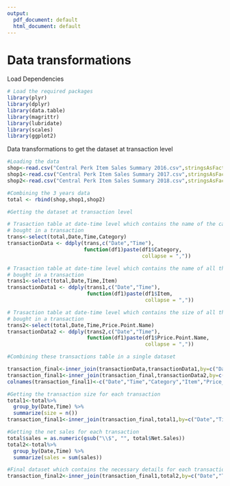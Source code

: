 ---
output:
  pdf_document: default
  html_document: default
---

# Data transformations

Load Dependencies
```{r warning=FALSE, echo = TRUE, results = 'hide',message=FALSE}
# Load the required packages
library(plyr)
library(dplyr)
library(data.table)
library(magrittr)
library(lubridate)
library(scales)  
library(ggplot2)
```

Data transformations to get the dataset at transaction level
```{r warning=FALSE}
#Loading the data
shop<-read.csv("Central Perk Item Sales Summary 2016.csv",stringsAsFactors = F)
shop1<-read.csv("Central Perk Item Sales Summary 2017.csv",stringsAsFactors = F)
shop2<-read.csv("Central Perk Item Sales Summary 2018.csv",stringsAsFactors = F)

#Combining the 3 years data 
total <- rbind(shop,shop1,shop2)

#Getting the dataset at transaction level

# Trasaction table at date-time level which contains the name of the categories of all items
# bought in a transaction
trans<-select(total,Date,Time,Category)
transactionData <- ddply(trans,c("Date","Time"),
                         function(df1)paste(df1$Category,
                                            collapse = ","))

# Trasaction table at date-time level which contains the name of all the items
# bought in a transaction
trans1<-select(total,Date,Time,Item)
transactionData1 <- ddply(trans1,c("Date","Time"),
                          function(df1)paste(df1$Item,
                                             collapse = ","))

# Trasaction table at date-time level which contains the size of all the items
# bought in a transaction
trans2<-select(total,Date,Time,Price.Point.Name)
transactionData2 <- ddply(trans2,c("Date","Time"),
                          function(df1)paste(df1$Price.Point.Name,
                                             collapse = ","))

#Combining these transactions table in a single dataset

transaction_final<-inner_join(transactionData,transactionData1,by=c("Date","Time"))
transaction_final1<-inner_join(transaction_final,transactionData2,by=c("Date","Time"))
colnames(transaction_final1)<-c("Date","Time","Category","Item","Price_point_name")

#Getting the transaction size for each transaction
total1<-total%>%
  group_by(Date,Time) %>%
  summarize(size = n())
transaction_final1<-inner_join(transaction_final,total1,by=c("Date","Time"))

#Getting the net sales for each transaction
total$sales = as.numeric(gsub("\\$", "", total$Net.Sales))
total2<-total%>%
  group_by(Date,Time) %>%
  summarize(sales = sum(sales))

#Final dataset which contains the necessary details for each transaction
transaction_final2<-inner_join(transaction_final1,total2,by=c("Date","Time"))
```


